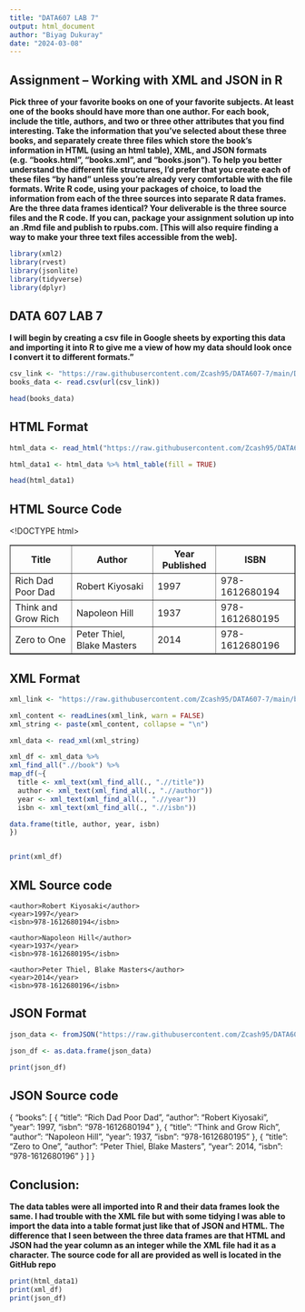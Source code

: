 ```yaml
---
title: "DATA607 LAB 7"
output: html_document
author: "Biyag Dukuray"
date: "2024-03-08"
---
```


## Assignment – Working with XML and JSON in R

**Pick three of your favorite books on one of your favorite subjects. At least one of the books should have more
than one author. For each book, include the title, authors, and two or three other attributes that you find
interesting.
Take the information that you’ve selected about these three books, and separately create three files which
store the book’s information in HTML (using an html table), XML, and JSON formats (e.g. “books.html”,
“books.xml”, and “books.json”). To help you better understand the different file structures, I’d prefer that you
create each of these files “by hand” unless you’re already very comfortable with the file formats.
Write R code, using your packages of choice, to load the information from each of the three sources into
separate R data frames. Are the three data frames identical?
Your deliverable is the three source files and the R code. If you can, package your assignment solution up into
an .Rmd file and publish to rpubs.com. [This will also require finding a way to make your three text files
accessible from the web].**

```r
library(xml2)
library(rvest)
library(jsonlite)
library(tidyverse)
library(dplyr)
```

## DATA 607 LAB 7

**I will begin by creating a csv file in Google sheets by exporting this data and importing it into R to give me a view of how my data should look once I convert it to different formats."**   

```r
csv_link <- "https://raw.githubusercontent.com/Zcash95/DATA607-7/main/DATA607%20LAB%207%20Books%20CSV%20-%20Sheet1.csv"
books_data <- read.csv(url(csv_link))

head(books_data)

```
## HTML Format

```r

html_data <- read_html("https://raw.githubusercontent.com/Zcash95/DATA607-7/main/books.html")

html_data1 <- html_data %>% html_table(fill = TRUE)

head(html_data1)


```

## HTML Source Code

<!DOCTYPE html>
<html>
<head>
  <title>Books Information</title>
</head>
<body>
  <table border="1">
    <tr>
      <th>Title</th>
      <th>Author</th>
      <th>Year Published</th>
      <th>ISBN</th>
    </tr>
    <tr>
      <td>Rich Dad Poor Dad</td>
      <td>Robert Kiyosaki</td>
      <td>1997</td>
      <td>978-1612680194</td>
    </tr>
    <tr>
      <td>Think and Grow Rich</td>
      <td>Napoleon Hill</td>
      <td>1937</td>
      <td>978-1612680195</td>
    </tr>
    <tr>
      <td>Zero to One</td>
      <td>Peter Thiel, Blake Masters</td>
      <td>2014</td>
      <td>978-1612680196</td>
    </tr>
  </table>
</body>
</html>

## XML Format

```r

xml_link <- "https://raw.githubusercontent.com/Zcash95/DATA607-7/main/book.xml"

xml_content <- readLines(xml_link, warn = FALSE)
xml_string <- paste(xml_content, collapse = "\n")

xml_data <- read_xml(xml_string)

xml_df <- xml_data %>%
xml_find_all(".//book") %>%
map_df(~{
  title <- xml_text(xml_find_all(., ".//title"))
  author <- xml_text(xml_find_all(., ".//author"))
  year <- xml_text(xml_find_all(., ".//year"))
  isbn <- xml_text(xml_find_all(., ".//isbn"))

data.frame(title, author, year, isbn)
})


print(xml_df)

```

## XML Source code

<library>
  <book>
    <title>Rich Dad Poor Dad</title>
    <author>Robert Kiyosaki</author>
    <year>1997</year>
    <isbn>978-1612680194</isbn>
  </book>
  <book>
    <title>Think and Grow Rich</title>
    <author>Napoleon Hill</author>
    <year>1937</year>
    <isbn>978-1612680195</isbn>
  </book>
  <book>
    <title>Zero to One</title>
    <author>Peter Thiel, Blake Masters</author>
    <year>2014</year>
    <isbn>978-1612680196</isbn>
  </book>
</library>


## JSON Format

```r

json_data <- fromJSON("https://raw.githubusercontent.com/Zcash95/DATA607-7/main/books.json")

json_df <- as.data.frame(json_data)

print(json_df)

```

## JSON Source code

{
  "books": [
    {
      "title": "Rich Dad Poor Dad",
      "author": "Robert Kiyosaki",
      "year": 1997,
      "isbn": "978-1612680194"
    },
    {
      "title": "Think and Grow Rich",
      "author": "Napoleon Hill",
      "year": 1937,
      "isbn": "978-1612680195"
    },
    {
      "title": "Zero to One",
      "author": "Peter Thiel, Blake Masters",
      "year": 2014,
      "isbn": "978-1612680196"
    }
  ]
}

## Conclusion:
**The data tables were all imported into R and their data frames look the same. I had trouble with the XML file but with some tidying I was able to import the data into a table format just like that of JSON and HTML. The difference that I seen between the three data frames are that HTML and JSON had the year column as an integer while the XML file had it as a character. The source code for all are provided as well is located in the GitHub repo**

```r

print(html_data1)
print(xml_df)
print(json_df)

```

